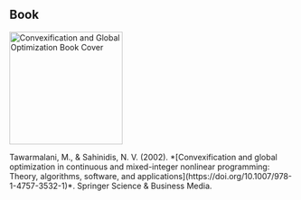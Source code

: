 
<section id="books">

## Book

<div class="flex">
<div class="w-[240px]">
<a href="https://doi.org/10.1007/978-1-4757-3532-1"><Image src={bookimage1} width="200" alt="Convexification and Global Optimization Book Cover" /></a>
<p></p>
</div>
<div class="w-[calc(100%-240px)]">
Tawarmalani, M., & Sahinidis, N. V. (2002). *[Convexification and
    global optimization in continuous and mixed-integer nonlinear
    programming: Theory, algorithms, software, and
    applications](https://doi.org/10.1007/978-1-4757-3532-1)*. Springer
    Science & Business Media.
</div>
</div>

</section>
